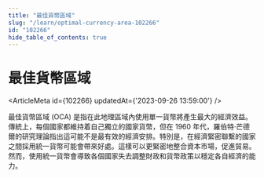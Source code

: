 ```yaml
---
title: "最佳貨幣區域"
slug: "/learn/optimal-currency-area-102266"
id: "102266"
hide_table_of_contents: true
---
```



# 最佳貨幣區域

<ArticleMeta id={102266} updatedAt={'2023-09-26 13:59:00'} />
<div className='border-solid border-b border-t-0 my-4 border-[var(--ifm-color-gray-300)]' />

最佳貨幣區域 (OCA) 是指在此地理區域內使用單一貨幣將產生最大的經濟效益。傳統上，每個國家都維持着自己獨立的國家貨幣，但在 1960 年代，羅伯特·芒德爾的研究理論指出這可能不是最有效的經濟安排。特別是，在經濟緊密聯繫的國家之間採用統一貨幣可能會帶來好處。這樣可以更緊密地整合資本市場，促進貿易。然而，使用統一貨幣會導致各個國家失去調整財政和貨幣政策以穩定各自經濟的能力。
